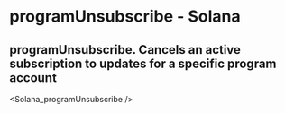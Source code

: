 # programUnsubscribe - Solana

## programUnsubscribe. Cancels an active subscription to updates for a specific program account


<Solana_programUnsubscribe />
